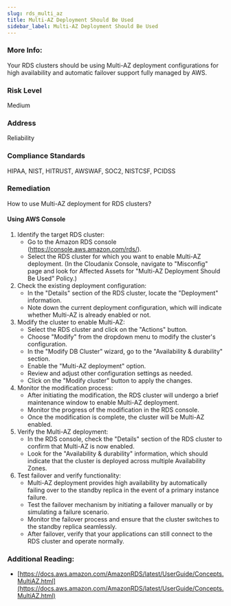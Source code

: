 ```yaml
---
slug: rds_multi_az
title: Multi-AZ Deployment Should Be Used
sidebar_label: Multi-AZ Deployment Should Be Used
---
```


### More Info:

Your RDS clusters should be using Multi-AZ deployment configurations for high availability and automatic failover support fully managed by AWS.

### Risk Level

Medium

### Address

Reliability

### Compliance Standards

HIPAA, NIST, HITRUST, AWSWAF, SOC2, NISTCSF, PCIDSS

### Remediation

How to use Multi-AZ deployment for RDS clusters?

#### Using AWS Console

1. Identify the target RDS cluster:
   - Go to the Amazon RDS console (https://console.aws.amazon.com/rds/).
   - Select the RDS cluster for which you want to enable Multi-AZ deployment.
     (In the Cloudanix Console, navigate to "Misconfig" page and look for Affected Assets for "Multi-AZ Deployment Should Be Used" Policy.)
2. Check the existing deployment configuration:
   - In the "Details" section of the RDS cluster, locate the "Deployment" information.
   - Note down the current deployment configuration, which will indicate whether Multi-AZ is already enabled or not.
3. Modify the cluster to enable Multi-AZ:
   - Select the RDS cluster and click on the "Actions" button.
   - Choose "Modify" from the dropdown menu to modify the cluster's configuration.
   - In the "Modify DB Cluster" wizard, go to the "Availability & durability" section.
   - Enable the "Multi-AZ deployment" option.
   - Review and adjust other configuration settings as needed.
   - Click on the "Modify cluster" button to apply the changes.
4. Monitor the modification process:
   - After initiating the modification, the RDS cluster will undergo a brief maintenance window to enable Multi-AZ deployment.
   - Monitor the progress of the modification in the RDS console.
   - Once the modification is complete, the cluster will be Multi-AZ enabled.
5. Verify the Multi-AZ deployment:
   - In the RDS console, check the "Details" section of the RDS cluster to confirm that Multi-AZ is now enabled.
   - Look for the "Availability & durability" information, which should indicate that the cluster is deployed across multiple Availability Zones.
6. Test failover and verify functionality:
   - Multi-AZ deployment provides high availability by automatically failing over to the standby replica in the event of a primary instance failure.
   - Test the failover mechanism by initiating a failover manually or by simulating a failure scenario.
   - Monitor the failover process and ensure that the cluster switches to the standby replica seamlessly.
   - After failover, verify that your applications can still connect to the RDS cluster and operate normally.

### Additional Reading:

- [https://docs.aws.amazon.com/AmazonRDS/latest/UserGuide/Concepts.MultiAZ.html](https://docs.aws.amazon.com/AmazonRDS/latest/UserGuide/Concepts.MultiAZ.html) 

